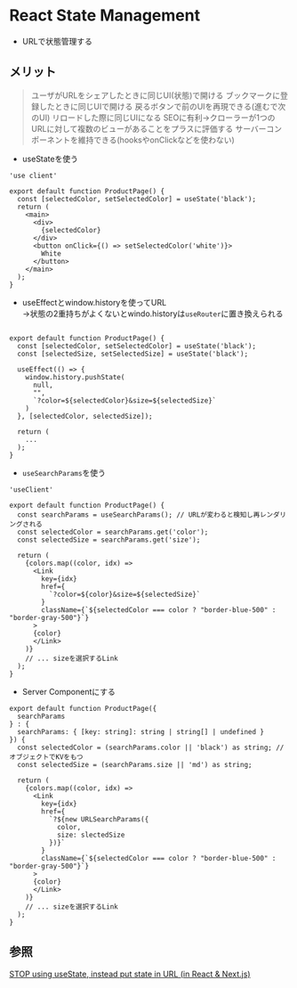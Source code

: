 # React State Management

- URLで状態管理する

## メリット
> ユーザがURLをシェアしたときに同じUI(状態)で開ける
> ブックマークに登録したときに同じUIで開ける
> 戻るボタンで前のUIを再現できる(進むで次のUI)
> リロードした際に同じUIになる
> SEOに有利→クローラーが1つのURLに対して複数のビューがあることをプラスに評価する
> サーバーコンポーネントを維持できる(hooksやonClickなどを使わない)

- useStateを使う
```tsx
'use client'

export default function ProductPage() {
  const [selectedColor, setSelectedColor] = useState('black');
  return (
    <main>
      <div>
        {selectedColor}
      </div>
      <button onClick={() => setSelectedColor('white')}>
        White
      </button>
    </main>
  );
}
```

- useEffectとwindow.historyを使ってURL
<br/>→状態の2重持ちがよくないとwindo.historyは`useRouter`に置き換えられる
```tsx

export default function ProductPage() {
  const [selectedColor, setSelectedColor] = useState('black');
  const [selectedSize, setSelectedSize] = useState('black');
  
  useEffect(() => {
    window.history.pushState(
      null,
      "",
      `?color=${selectedColor}&size=${selectedSize}`
    )
  }, [selectedColor, selectedSize]);

  return (
    ...
  );
}
```

- `useSearchParams`を使う
```tsx
'useClient'

export default function ProductPage() {
  const searchParams = useSearchParams(); // URLが変わると検知し再レンダリングされる
  const selectedColor = searchParams.get('color');
  const selectedSize = searchParams.get('size');

  return (
    {colors.map((color, idx) =>
      <Link
        key={idx}
        href={
          `?color=${color}&size=${selectedSize}`
        }
        className={`${selectedColor === color ? "border-blue-500" : "border-gray-500"}`}
      >
      {color}
      </Link>
    )}
    // ... sizeを選択するLink
  );
}
```

- Server Componentにする
```tsx
export default function ProductPage({ 
  searchParams 
} : {
  searchParams: { [key: string]: string | string[] | undefined }
}) {
  const selectedColor = (searchParams.color || 'black') as string; // オブジェクトでKVをもつ
  const selectedSize = (searchParams.size || 'md') as string;

  return (
    {colors.map((color, idx) =>
      <Link
        key={idx}
        href={
          `?${new URLSearchParams({
            color,
            size: slectedSize
          })}`
        }
        className={`${selectedColor === color ? "border-blue-500" : "border-gray-500"}`}
      >
      {color}
      </Link>
    )}
    // ... sizeを選択するLink
  );
}

```

## 参照
[STOP using useState, instead put state in URL (in React & Next.js)](https://www.youtube.com/watch?v=ukpgxEemXsk)